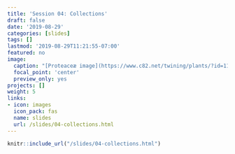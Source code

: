 ```yaml
---
title: 'Session 04: Collections'
draft: false
date: '2019-08-29'
categories: [slides]
tags: []
lastmod: '2019-08-29T11:21:55-07:00'
featured: no
image:
  caption: "[Proteaceæ image](https://www.c82.net/twining/plants/?id=118) by Nicholas Rougeux, CC-BY-SA"
  focal_point: 'center'
  preview_only: yes
projects: []
weight: 5
links:
- icon: images
  icon_pack: fas
  name: slides
  url: /slides/04-collections.html
---
```


```r
knitr::include_url("/slides/04-collections.html")
```


